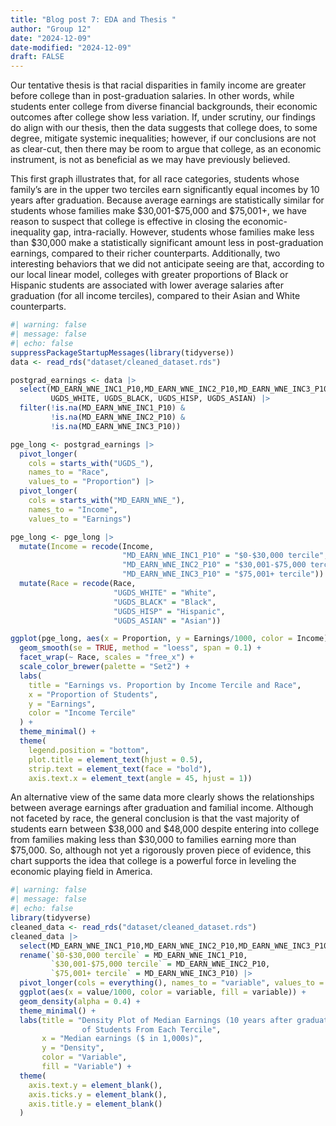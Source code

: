 ```yaml
---
title: "Blog post 7: EDA and Thesis "
author: "Group 12"
date: "2024-12-09"
date-modified: "2024-12-09"
draft: FALSE
---
```


Our tentative thesis is that racial disparities in family income are greater before college than in post-graduation salaries. In other words, while students enter college from diverse financial backgrounds, their economic outcomes after college show less variation. If, under scrutiny, our findings do align with our thesis, then the data suggests that college does, to some degree, mitigate systemic inequalities; however, if our conclusions are not as clear-cut, then there may be room to argue that college, as an economic instrument, is not as beneficial as we may have previously believed.     

This first graph illustrates that, for all race categories, students whose family's are in the upper two terciles earn significantly equal incomes by 10 years after graduation. Because average earnings are statistically similar for students whose families make \$30,001-\$75,000 and \$75,001+, we have reason to suspect that college is effective in closing the economic-inequality gap, intra-racially. However, students whose families make less than \$30,000 make a statistically significant amount less in post-graduation earnings, compared to their richer counterparts. Additionally, two interesting behaviors that we did not anticipate seeing are that, according to our local linear model, colleges with greater proportions of Black or Hispanic students are associated with lower average salaries after graduation (for all income terciles), compared to their Asian and White counterparts.   
```r
#| warning: false
#| message: false
#| echo: false
suppressPackageStartupMessages(library(tidyverse))
data <- read_rds("dataset/cleaned_dataset.rds")

postgrad_earnings <- data |> 
  select(MD_EARN_WNE_INC1_P10,MD_EARN_WNE_INC2_P10,MD_EARN_WNE_INC3_P10,
         UGDS_WHITE, UGDS_BLACK, UGDS_HISP, UGDS_ASIAN) |> 
  filter(!is.na(MD_EARN_WNE_INC1_P10) &
         !is.na(MD_EARN_WNE_INC2_P10) &
         !is.na(MD_EARN_WNE_INC3_P10))

pge_long <- postgrad_earnings |> 
  pivot_longer(
    cols = starts_with("UGDS_"),
    names_to = "Race",
    values_to = "Proportion") |> 
  pivot_longer(
    cols = starts_with("MD_EARN_WNE_"),
    names_to = "Income",
    values_to = "Earnings")

pge_long <- pge_long |>
  mutate(Income = recode(Income,
                         "MD_EARN_WNE_INC1_P10" = "$0-$30,000 tercile",
                         "MD_EARN_WNE_INC2_P10" = "$30,001-$75,000 tercile",
                         "MD_EARN_WNE_INC3_P10" = "$75,001+ tercile")) |> 
  mutate(Race = recode(Race,
                       "UGDS_WHITE" = "White",
                       "UGDS_BLACK" = "Black",
                       "UGDS_HISP" = "Hispanic",
                       "UGDS_ASIAN" = "Asian"))

ggplot(pge_long, aes(x = Proportion, y = Earnings/1000, color = Income)) +
  geom_smooth(se = TRUE, method = "loess", span = 0.1) +
  facet_wrap(~ Race, scales = "free_x") +
  scale_color_brewer(palette = "Set2") +
  labs(
    title = "Earnings vs. Proportion by Income Tercile and Race",
    x = "Proportion of Students",
    y = "Earnings",
    color = "Income Tercile"
  ) +
  theme_minimal() +
  theme(
    legend.position = "bottom",
    plot.title = element_text(hjust = 0.5),
    strip.text = element_text(face = "bold"),
    axis.text.x = element_text(angle = 45, hjust = 1))
```

An alternative view of the same data more clearly shows the relationships between average earnings after graduation and familial income. Although not faceted by race, the general conclusion is that the vast majority of students earn between \$38,000 and \$48,000 despite entering into college from families making less than \$30,000 to families earning more than $75,000. So, although not yet a rigorously proven piece of evidence, this chart supports the idea that college is a powerful force in leveling the economic playing field in America.

```r
#| warning: false
#| message: false
#| echo: false
library(tidyverse)
cleaned_data <- read_rds("dataset/cleaned_dataset.rds")
cleaned_data |> 
  select(MD_EARN_WNE_INC1_P10,MD_EARN_WNE_INC2_P10,MD_EARN_WNE_INC3_P10) |> 
  rename(`$0-$30,000 tercile` = MD_EARN_WNE_INC1_P10,
         `$30,001-$75,000 tercile` = MD_EARN_WNE_INC2_P10,
         `$75,001+ tercile` = MD_EARN_WNE_INC3_P10) |> 
  pivot_longer(cols = everything(), names_to = "variable", values_to = "value") |> 
  ggplot(aes(x = value/1000, color = variable, fill = variable)) +
  geom_density(alpha = 0.4) +
  theme_minimal() +
  labs(title = "Density Plot of Median Earnings (10 years after graduation)
                of Students From Each Tercile",
       x = "Median earnings ($ in 1,000s)",
       y = "Density",
       color = "Variable",
       fill = "Variable") +
  theme(
    axis.text.y = element_blank(),
    axis.ticks.y = element_blank(),
    axis.title.y = element_blank()
  )
```



